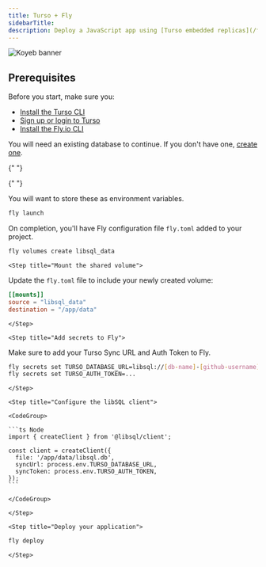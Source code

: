 ```yaml
---
title: Turso + Fly
sidebarTitle:
description: Deploy a JavaScript app using [Turso embedded replicas](/features/embedded-replicas) to [Fly.io](https://www.fly.io/).
---
```


![Koyeb banner](/images/platforms/fly-banner.png)

## Prerequisites

Before you start, make sure you:

- [Install the Turso CLI](/cli/installation)
- [Sign up or login to Turso](/cli/authentication#signup)
- [Install the Fly.io CLI](https://fly.io/docs/hands-on/install-flyctl/)

<Steps>

  <Step title="Retrieve database credentials">

You will need an existing database to continue. If you don't have one, [create one](/quickstart).

{" "}

<Snippet file="retrieve-database-credentials.mdx" />

{" "}

<Info>You will want to store these as environment variables.</Info>

  </Step>

  <Step title="Launch with Fly">

```bash
fly launch
```

On completion, you'll have Fly configuration file `fly.toml` added to your project.

  </Step>

  <Step title="Create a shared volume">

```bash
fly volumes create libsql_data
```

  </Step>

    <Step title="Mount the shared volume">

Update the `fly.toml` file to include your newly created volume:

```toml
[[mounts]]
source = "libsql_data"
destination = "/app/data"
```

    </Step>

    <Step title="Add secrets to Fly">

Make sure to add your Turso Sync URL and Auth Token to Fly.

```bash
fly secrets set TURSO_DATABASE_URL=libsql://[db-name]-[github-username].turso.io
fly secrets set TURSO_AUTH_TOKEN=...
```

    </Step>

    <Step title="Configure the libSQL client">

    <CodeGroup>

    ```ts Node
    import { createClient } from '@libsql/client';

    const client = createClient({
      file: '/app/data/libsql.db',
      syncUrl: process.env.TURSO_DATABASE_URL,
      syncToken: process.env.TURSO_AUTH_TOKEN,
    });
    ```

    </CodeGroup>

    </Step>

    <Step title="Deploy your application">

```bash
fly deploy
```

    </Step>

</Steps>
